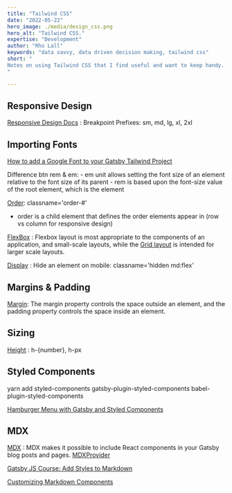 ```yaml
---
title: "Tailwind CSS"
date: "2022-05-22"
hero_image: ./media/design_css.png
hero_alt: "Tailwind CSS."
expertise: "Development"
author: "Rho Lall"
keywords: "data savvy, data driven decision making, tailwind css"
short: "
Notes on using Tailwind CSS that I find useful and want to keep handy. 
"

---
```


## Responsive Design
[Responsive Design Docs](https://tailwindcss.com/docs/responsive-design)
: Breakpoint Prefixes: sm, md, lg, xl, 2xl

## Importing Fonts
[How to add a Google Font to your Gatsby Tailwind Project](https://www.itzami.com/blog/how-to-add-a-google-font-to-your-gatsby-tailwind-project)

Difference btn rem & em:
    - em unit allows setting the font size of an element relative to the font size of its parent
    - rem is based upon the font-size value of the root element, which is the <html> element

[Order](https://tailwindcss.com/docs/order): classname='order-#'
- order is a child element that defines the order elements appear in (row vs column for responsive design)

[FlexBox](https://css-tricks.com/snippets/css/a-guide-to-flexbox/)
: Flexbox layout is most appropriate to the components of an application, and small-scale layouts, while the [Grid layout](https://css-tricks.com/snippets/css/complete-guide-grid/)
 is intended for larger scale layouts.



[Display](https://tailwindcss.com/docs/display)
: Hide an element on mobile: classname='hidden md:flex'

## Margins & Padding

[Margin](https://tailwindcss.com/docs/margin): The margin property controls the space outside an element, and the padding property controls the space inside an element.

## Sizing
[Height](https://tailwindcss.com/docs/height) : h-{number}, h-px

## Styled Components

yarn add styled-components gatsby-plugin-styled-components babel-plugin-styled-components

[Hamburger Menu with Gatsby and Styled Components](https://www.youtube.com/watch?v=6cb56Luubd4)

## MDX
[MDX](https://www.gatsbyjs.com/docs/glossary/mdx/)
: MDX makes it possible to include React components in your Gatsby blog posts and pages.
[MDXProvider](https://www.gatsbyjs.com/docs/how-to/routing/customizing-components/)

[Gatsby JS Course: Add Styles to Markdown](https://www.youtube.com/watch?v=zOYshXpGdv4)

[Customizing Markdown Components](https://www.gatsbyjs.com/docs/how-to/routing/customizing-components/)


